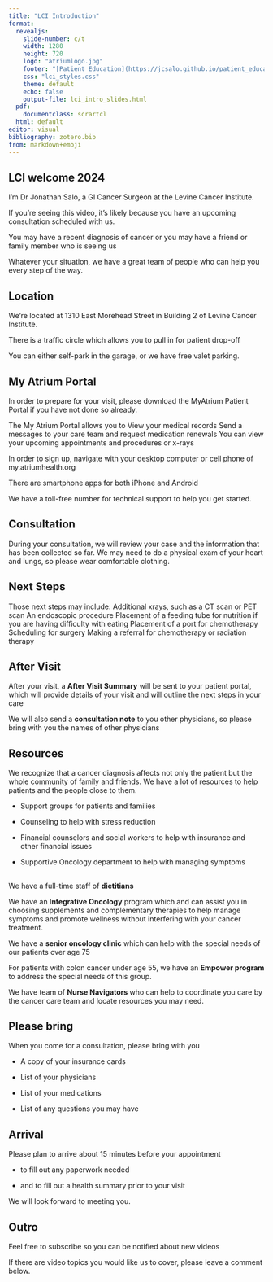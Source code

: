 ```yaml
---
title: "LCI Introduction"
format: 
  revealjs:
    slide-number: c/t
    width: 1280
    height: 720
    logo: "atriumlogo.jpg"
    footer: "[Patient Education](https://jcsalo.github.io/patient_education/)"
    css: "lci_styles.css"
    theme: default
    echo: false
    output-file: lci_intro_slides.html
  pdf:
    documentclass: scrartcl
  html: default
editor: visual
bibliography: zotero.bib
from: markdown+emoji
---
```


## LCI welcome 2024 {style="font-size: 1.5em; text-align: left"}

I'm Dr Jonathan Salo, a GI Cancer Surgeon at the Levine Cancer Institute.

If you’re seeing this video, it’s likely because you have an upcoming consultation scheduled with us.

You may have a recent diagnosis of cancer or you may have a friend or family member who is seeing us

Whatever your situation, we have a great team of people who can help you every step of the way.

## Location

We’re located at 1310 East Morehead Street in Building 2 of Levine Cancer Institute.

There is a traffic circle which allows you to pull in for patient drop-off

You can either self-park in the garage, or we have free valet parking.

## My Atrium Portal

In order to prepare for your visit, please download the MyAtrium Patient Portal if you have not done so already.

The My Atrium Portal allows you to View your medical records Send a messages to your care team and request medication renewals You can view your upcoming appointments and procedures or x-rays

In order to sign up, navigate with your desktop computer or cell phone of my.atriumhealth.org

There are smartphone apps for both iPhone and Android

We have a toll-free number for technical support to help you get started.

## Consultation

During your consultation, we will review your case and the information that has been collected so far. We may need to do a physical exam of your heart and lungs, so please wear comfortable clothing.

## Next Steps

Those next steps may include: Additional xrays, such as a CT scan or PET scan An endoscopic procedure Placement of a feeding tube for nutrition if you are having difficulty with eating Placement of a port for chemotherapy Scheduling for surgery Making a referral for chemotherapy or radiation therapy

## After Visit

After your visit, a **After Visit Summary** will be sent to your patient portal, which will provide details of your visit and will outline the next steps in your care

We will also send a **consultation note** to you other physicians, so please bring with you the names of other physicians

## Resources

We recognize that a cancer diagnosis affects not only the patient but the whole community of family and friends. We have a lot of resources to help patients and the people close to them.

-   Support groups for patients and families

-   Counseling to help with stress reduction

-   Financial counselors and social workers to help with insurance and other financial issues

-   Supportive Oncology department to help with managing symptoms

## 

We have a full-time staff of **dietitians**

We have an I**ntegrative Oncology** program which and can assist you in choosing supplements and complementary therapies to help manage symptoms and promote wellness without interfering with your cancer treatment.

We have a **senior oncology clinic** which can help with the special needs of our patients over age 75

For patients with colon cancer under age 55, we have an **Empower program** to address the special needs of this group.

We have team of **Nurse Navigators** who can help to coordinate you care by the cancer care team and locate resources you may need.

## Please bring

When you come for a consultation, please bring with you\

-   A copy of your insurance cards

-   List of your physicians

-   List of your medications

-   List of any questions you may have

## Arrival

Please plan to arrive about 15 minutes before your appointment

-   to fill out any paperwork needed

-   and to fill out a health summary prior to your visit

We will look forward to meeting you.

## Outro

Feel free to subscribe so you can be notified about new videos

If there are video topics you would like us to cover, please leave a comment below.
